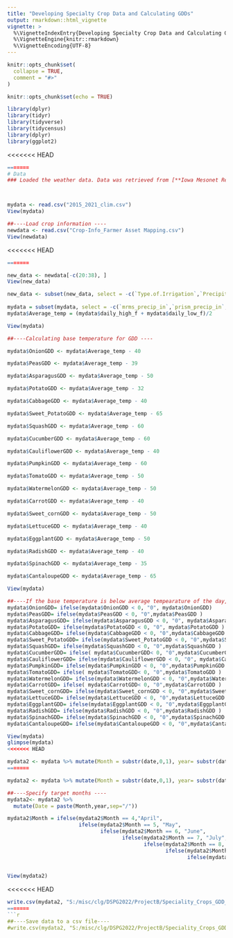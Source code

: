```yaml
---
title: "Developing Specialty Crop Data and Calculating GDDs"
output: rmarkdown::html_vignette
vignette: >
  %\VignetteIndexEntry{Developing Specialty Crop Data and Calculating GDDs}
  %\VignetteEngine{knitr::rmarkdown}
  %\VignetteEncoding{UTF-8}
---
```


```r
knitr::opts_chunk$set(
  collapse = TRUE,
  comment = "#>"
)
```
```r
knitr::opts_chunk$set(echo = TRUE)
```

```r
library(dplyr)
library(tidyr)
library(tidyverse)
library(tidycensus)
library(dplyr)
library(ggplot2)
```

<<<<<<< HEAD
```r
=======
# Data
### Loaded the weather data. Data was retrieved from [**Iowa Mesonet Reanalysis Tool (IEMRE)**](https://mesonet.agron.iastate.edu/iemre/)



mydata <- read.csv("2015_2021_clim.csv")
View(mydata)

##----Load crop information ----
newdata <- read.csv("Crop-Info_Farmer Asset Mapping.csv")
View(newdata)
```

<<<<<<< HEAD
```r
=======

new_data <- newdata[-c(20:38), ] 
View(new_data)

new_data <- subset(new_data, select = -c(`Type.of.Irrigation`,`Precipitation`, `X`, `X.1`))
  
mydata = subset(mydata, select = -c(`mrms_precip_in`,`prism_precip_in`,`X12z_high_f`,`climate_daily_high_f`,`X12z_low_f`,`climate_daily_low_f`,`daily_precip_in`,`X12z_precip_in`,`climate_daily_precip_in` ) )
mydata$Average_temp = (mydata$daily_high_f + mydata$daily_low_f)/2

View(mydata)

##----Calculating base temperature for GDD ----

mydata$OnionGDD <- mydata$Average_temp - 40

mydata$PeasGDD <- mydata$Average_temp - 39

mydata$AsparagusGDD <- mydata$Average_temp - 50

mydata$PotatoGDD <- mydata$Average_temp - 32

mydata$CabbageGDD <- mydata$Average_temp - 40

mydata$Sweet_PotatoGDD <- mydata$Average_temp - 65

mydata$SquashGDD <- mydata$Average_temp - 60

mydata$CucumberGDD <- mydata$Average_temp - 60

mydata$CauliflowerGDD <- mydata$Average_temp - 40

mydata$PumpkinGDD <- mydata$Average_temp - 60

mydata$TomatoGDD <- mydata$Average_temp - 50

mydata$WatermelonGDD <- mydata$Average_temp - 50

mydata$CarrotGDD <- mydata$Average_temp - 40

mydata$Sweet_cornGDD <- mydata$Average_temp - 50

mydata$LettuceGDD <- mydata$Average_temp - 40

mydata$EggplantGDD <- mydata$Average_temp - 50

mydata$RadishGDD <- mydata$Average_temp - 40

mydata$SpinachGDD <- mydata$Average_temp - 35

mydata$CantaloupeGDD <- mydata$Average_temp - 65

View(mydata)

##----If the base temperature is below average tempearature of the day, GDD is 0 ----
mydata$OnionGDD= ifelse(mydata$OnionGDD < 0, "0", mydata$OnionGDD)
mydata$PeasGDD= ifelse(mydata$PeasGDD < 0, "0",mydata$PeasGDD )
mydata$AsparagusGDD= ifelse(mydata$AsparagusGDD < 0, "0", mydata$AsparagusGDD )
mydata$PotatoGDD= ifelse(mydata$PotatoGDD < 0, "0", mydata$PotatoGDD )
mydata$CabbageGDD= ifelse(mydata$CabbageGDD < 0, "0",mydata$CabbageGDD )
mydata$Sweet_PotatoGDD= ifelse(mydata$Sweet_PotatoGDD < 0, "0",mydata$Sweet_PotatoGDD )
mydata$SquashGDD= ifelse(mydata$SquashGDD < 0, "0",mydata$SquashGDD )
mydata$CucumberGDD= ifelse( mydata$CucumberGDD< 0, "0",mydata$CucumberGDD )
mydata$CauliflowerGDD= ifelse(mydata$CauliflowerGDD < 0, "0", mydata$CauliflowerGDD)
mydata$PumpkinGDD= ifelse(mydata$PumpkinGDD < 0, "0",mydata$PumpkinGDD )
mydata$TomatoGDD= ifelse( mydata$TomatoGDD< 0, "0",mydata$TomatoGDD )
mydata$WatermelonGDD= ifelse(mydata$WatermelonGDD < 0, "0",mydata$WatermelonGDD )
mydata$CarrotGDD= ifelse( mydata$CarrotGDD< 0, "0",mydata$CarrotGDD )
mydata$Sweet_cornGDD= ifelse(mydata$Sweet_cornGDD < 0, "0",mydata$Sweet_cornGDD )
mydata$LettuceGDD= ifelse(mydata$LettuceGDD < 0, "0",mydata$LettuceGDD )
mydata$EggplantGDD= ifelse(mydata$EggplantGDD < 0, "0",mydata$EggplantGDD )
mydata$RadishGDD= ifelse(mydata$RadishGDD < 0, "0",mydata$RadishGDD )
mydata$SpinachGDD= ifelse(mydata$SpinachGDD < 0, "0",mydata$SpinachGDD )
mydata$CantaloupeGDD= ifelse(mydata$CantaloupeGDD < 0, "0",mydata$CantaloupeGDD )

View(mydata)
glimpse(mydata)
<<<<<<< HEAD
```
```r
mydata2 <- mydata %>% mutate(Month = substr(date,0,1), year= substr(date, (nchar(date)-3), nchar(date))) %>% mutate(Month = ifelse(Month ==1,10,Month))%>% group_by(year, Month) %>% summarise(acc_gdd_onion= sum(as.numeric(OnionGDD)),acc_gdd_peas = sum(as.numeric(PeasGDD)), acc_gdd_asparaguss = sum(as.numeric(AsparagusGDD)), acc_gdd_potato = sum(as.numeric(PotatoGDD)), acc_gdd_cabbage = sum(as.numeric(CabbageGDD)), acc_gdd_sweet_potato = sum(as.numeric(Sweet_PotatoGDD)), acc_gdd_Squash = sum(as.numeric(SquashGDD)), acc_gdd_cucumber = sum(as.numeric(CucumberGDD)), acc_gdd_Cauliflower = sum(as.numeric(CauliflowerGDD)), acc_gdd_Pumpkin = sum(as.numeric(PumpkinGDD)), acc_gdd_Tomato = sum(as.numeric(TomatoGDD)), acc_gdd_Watermelon = sum(as.numeric(WatermelonGDD)), acc_gdd_carrot = sum(as.numeric(CarrotGDD)), acc_gdd_sweet_corn = sum(as.numeric(Sweet_cornGDD)), acc_gdd_lettuce = sum(as.numeric(LettuceGDD)), acc_gdd_Eggplant = sum(as.numeric(EggplantGDD)), acc_gdd_radish = sum(as.numeric(RadishGDD)), acc_gdd_spinach = sum(as.numeric(SpinachGDD)), acc_gdd_cantaloupe = sum(as.numeric(CantaloupeGDD)))
=======


``` 

```r

mydata2 <- mydata %>% mutate(Month = substr(date,0,1), year= substr(date, (nchar(date)-3), nchar(date))) %>% mutate(Month = ifelse(Month ==1,10,Month))%>% group_by(year, Month) %>% summarise(acc_gdd_onion= sum(as.numeric(OnionGDD)),acc_gdd_peas = sum(as.numeric(PeasGDD)), acc_gdd_asparaguss = sum(as.numeric(AsparagusGDD)), acc_gdd_potato = sum(as.numeric(PotatoGDD)), acc_gdd_cabbage = sum(as.numeric(CabbageGDD)), acc_gdd_sweet_potato = sum(as.numeric(Sweet_PotatoGDD)), acc_gdd_Squash = sum(as.numeric(SquashGDD)), acc_gdd_cucumber = sum(as.numeric(CucumberGDD)), acc_gdd_Cauliflower = sum(as.numeric(CauliflowerGDD)), acc_gdd_Pumpkin = sum(as.numeric(PumpkinGDD)), acc_gdd_Tomato = sum(as.numeric(TomatoGDD)), acc_gdd_Watermelon = sum(as.numeric(WatermelonGDD)), acc_gdd_carrot = sum(as.numeric(CarrotGDD)), acc_gdd_sweet_corn = sum(as.numeric(Sweet_cornGDD)), acc_gdd_lettuce = sum(as.numeric(LettuceGDD)), acc_gdd_Eggplant = sum(as.numeric(EggplantGDD)), acc_gdd_radish = sum(as.numeric(RadishGDD)), acc_gdd_spinach = sum(as.numeric(SpinachGDD)), acc_gdd_cantaloupe = sum(as.numeric(CantaloupeGDD)))

##----Specify target months ----
mydata2<- mydata2 %>%
  mutate(Date = paste(Month,year,sep="/"))

mydata2$Month = ifelse(mydata2$Month == 4,"April",
                       ifelse(mydata2$Month == 5, "May",
                              ifelse(mydata2$Month == 6, "June",
                                     ifelse(mydata2$Month == 7, "July",
                                            ifelse(mydata2$Month == 8, "August",
                                                   ifelse(mydata2$Month == 9, "September",
                                                          ifelse(mydata2$Month == 10,"October", mydata2$Month))))))) 

                                                                                                                                                                                                                                                                                               
View(mydata2)

```  



<<<<<<< HEAD
```r
write.csv(mydata2, "S:/misc/clg/DSPG2022/ProjectB/Speciality_Crops_GDD_cleaned_2015-2021.csv", row.names = FALSE)
=======
```r
##----Save data to a csv file----
#write.csv(mydata2, "S:/misc/clg/DSPG2022/ProjectB/Speciality_Crops_GDD_cleaned_2015-2021.csv", row.names = FALSE)
```
